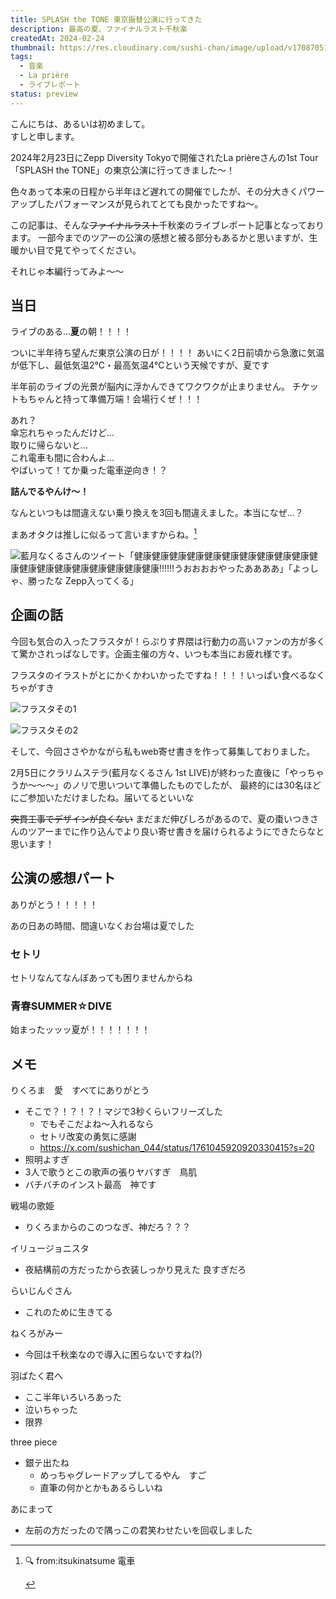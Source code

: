 ```yaml
---
title: SPLASH the TONE 東京振替公演に行ってきた
description: 最高の夏、ファイナルラスト千秋楽
createdAt: 2024-02-24
thumbnail: https://res.cloudinary.com/sushi-chan/image/upload/v1708705152/live/splash-the-tone/tokyo/IMG_1370-4_b9nl7f.png
tags:
  - 音楽
  - La prière
  - ライブレポート
status: preview
---
```


こんにちは、あるいは初めまして。<br />
すしと申します。

2024年2月23日にZepp Diversity Tokyoで開催されたLa prièreさんの1st Tour 「SPLASH the TONE」の東京公演に行ってきました～！

色々あって本来の日程から半年ほど遅れての開催でしたが、その分大きくパワーアップしたパフォーマンスが見られてとても良かったですね～。

この記事は、そんな~~ファイナルラスト~~千秋楽のライブレポート記事となっております。
一部今までのツアーの公演の感想と被る部分もあるかと思いますが、生暖かい目で見てやってください。

<TextCard>それじゃ本編行ってみよ～～</TextCard>

## 当日

<TextCard>ライブのある...**夏**の朝！！！！</TextCard>

ついに半年待ち望んだ東京公演の日が！！！！
あいにく2日前頃から急激に気温が低下し、最低気温2℃・最高気温4℃という天候ですが、<span className="text-2xl font-bold">夏です</span>


半年前のライブの光景が脳内に浮かんできてワクワクが止まりません。
チケットもちゃんと持って準備万端！<span className="text-2xl font-bold">会場行くぜ！！！</span>

あれ？<br />傘忘れちゃったんだけど...<br />取りに帰らないと...<br />これ電車も間に合わんよ...<br />
やばいって！てか乗った電車逆向き！？

<TextCard>**詰んでるやんけ～！**</TextCard>

なんといつもは間違えない乗り換えを3回も間違えました。本当になぜ...？

まあオタクは推しに似るって言いますからね。[^1]

<div class="divider"></div>

<TweetCard caption="SDたむめっちゃかわいくないですか？？？？" id="1760831840774984160" />

![藍月なくるさんのツイート「健康健康健康健康健康健康健康健康健康健康健康健康健康健康健康健康健康健康健康‼️‼️‼️うおおおおやったああああ」「よっしゃ、勝ったな Zepp入ってくる」](https://res.cloudinary.com/sushi-chan/image/upload/v1708707644/live/splash-the-tone/tokyo/%E3%82%B9%E3%82%AF%E3%83%AA%E3%83%BC%E3%83%B3%E3%82%B7%E3%83%A7%E3%83%83%E3%83%88_2024-02-24_020018_c4bhcd.png "健康さんも健康でよかった")


[^1]: 🔍 from:itsukinatsume 電車
    <div>
        <TweetCard id="1385162957663870976" />
    </div>


## 企画の話

今回も気合の入ったフラスタが！らぷりす界隈は行動力の高いファンの方が多くて驚かされっぱなしです。企画主催の方々、いつも本当にお疲れ様です。

フラスタのイラストがとにかくかわいかったですね！！！！いっぱい食べるなくちゃがすき

![フラスタその1](https://res.cloudinary.com/sushi-chan/image/upload/v1708789325/live/splash-the-tone/tokyo/IMG_1351_if256x.png "今回は撮影列ができてて驚きました")

![フラスタその2](https://res.cloudinary.com/sushi-chan/image/upload/v1708789328/live/splash-the-tone/tokyo/IMG_1354-2_h3bdhg.png)

そして、今回ささやかながら私もweb寄せ書きを作って募集しておりました。

2月5日にクラリムステラ(藍月なくるさん 1st LIVE)が終わった直後に「やっちゃうか～～～」のノリで思いついて準備したものでしたが、
最終的には30名ほどにご参加いただけましたね。届いてるといいな

<UrlCard url="https://yellbox.vercel.app/project/ff12c92d-ddb1-4f5a-9696-5a99e93d7168" />

~~突貫工事でデザインが良くない~~ まだまだ伸びしろがあるので、夏の棗いつきさんのツアーまでに作り込んでより良い寄せ書きを届けられるようにできたらなと思います！

## 公演の感想パート

<TextCard>ありがとう！！！！！</TextCard>

あの日あの時間、間違いなくお台場は夏でした

### セトリ

セトリなんてなんぼあっても困りませんからね

<SpotifyCard caption="昼公演" url="https://open.spotify.com/playlist/0x6WZRJs8z9bYEzg221hev" />

<SpotifyCard caption="夜公演" url="https://open.spotify.com/playlist/32AIaMOb7dHEyQGh34P2K7" />

### 青春SUMMER☆DIVE

<TextCard>
始まったッッッ夏が！！！！！！！
</TextCard>

## メモ
 りくろま　愛　すべてにありがとう
 - そこで？！？！？！マジで3秒くらいフリーズした
   - でもそこだよね～入れるなら
   - セトリ改変の勇気に感謝
   - https://x.com/sushichan_044/status/1761045920920330415?s=20
 - 照明よすぎ
 - 3人で歌うとこの歌声の張りヤバすぎ　鳥肌
 - バチバチのインスト最高　神です

戦場の歌姫
- りくろまからのこのつなぎ、神だろ？？？

イリュージョニスタ
- 夜結構前の方だったから衣装しっかり見えた 良すぎだろ

らいじんぐさん
- これのために生きてる

ねくろがみー
- 今回は千秋楽なので導入に困らないですね(?)

羽ばたく君へ
- ここ半年いろいろあった
- 泣いちゃった
- 限界

three piece
- 銀テ出たね
  - めっちゃグレードアップしてるやん　すご
  - 直筆の何かとかもあるらしいね

あにまって
- 左前の方だったので隅っこの君笑わせたいを回収しました
